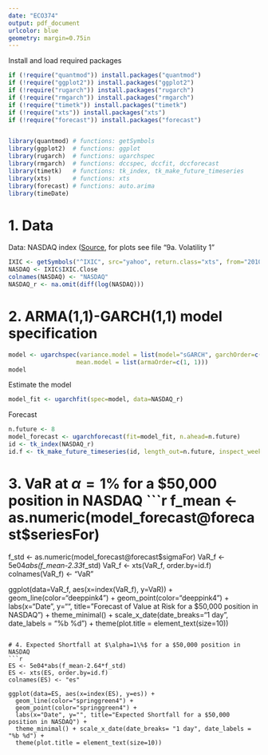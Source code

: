 ```yaml
---
date: "ECO374"
output: pdf_document
urlcolor: blue
geometry: margin=0.75in
---
```


Install and load required packages
```r
if (!require("quantmod")) install.packages("quantmod") 
if (!require("ggplot2")) install.packages("ggplot2") 
if (!require("rugarch")) install.packages("rugarch") 
if (!require("rmgarch")) install.packages("rmgarch") 
if (!require("timetk")) install.packages("timetk")
if (!require("xts")) install.packages("xts")
if (!require("forecast")) install.packages("forecast")


library(quantmod) # functions: getSymbols
library(ggplot2)  # functions: ggplot
library(rugarch)  # functions: ugarchspec
library(rmgarch)  # functions: dccspec, dccfit, dccforecast
library(timetk)   # functions: tk_index, tk_make_future_timeseries
library(xts)      # functions: xts
library(forecast) # functions: auto.arima
library(timeDate)

```

# 1. Data

Data: NASDAQ index ([Source](https://finance.yahoo.com/quote/%5EIXIC?p=^IXIC&.tsrc=fin-srch), for plots see file "9a. Volatility 1"
```r
IXIC <- getSymbols("^IXIC", src="yahoo", return.class="xts", from="2010-01-01", auto.assign=F)
NASDAQ <- IXIC$IXIC.Close
colnames(NASDAQ) <- "NASDAQ"
NASDAQ_r <- na.omit(diff(log(NASDAQ)))
```

# 2. ARMA(1,1)-GARCH(1,1) model specification
```r
model <- ugarchspec(variance.model = list(model="sGARCH", garchOrder=c(1, 1)), 
                   mean.model = list(armaOrder=c(1, 1)))
model
```

Estimate the model
```r
model_fit <- ugarchfit(spec=model, data=NASDAQ_r)
```
Forecast
```r
n.future <- 8
model_forecast <- ugarchforecast(fit=model_fit, n.ahead=n.future)
id <- tk_index(NASDAQ_r)
id.f <- tk_make_future_timeseries(id, length_out=n.future, inspect_weekdays=TRUE)

```

# 3. VaR at $\alpha = 1\%$ for a $50,000 position in NASDAQ
```r
f_mean <- as.numeric(model_forecast@forecast$seriesFor)
f_std <- as.numeric(model_forecast@forecast$sigmaFor)
VaR_f <- 5e04*abs(f_mean-2.33*f_std)
VaR_f <- xts(VaR_f, order.by=id.f)
colnames(VaR_f) <- "VaR"

ggplot(data=VaR_f, aes(x=index(VaR_f), y=VaR)) + 
  geom_line(color="deeppink4") + 
  geom_point(color="deeppink4") +
  labs(x="Date", y="", title="Forecast of Value at Risk for a $50,000 position in NASDAQ") +
  theme_minimal() + scale_x_date(date_breaks="1 day", date_labels = "%b %d") +
  theme(plot.title = element_text(size=10)) 
```

# 4. Expected Shortfall at $\alpha=1\%$ for a $50,000 position in NASDAQ
```r
ES <- 5e04*abs(f_mean-2.64*f_std)
ES <- xts(ES, order.by=id.f)
colnames(ES) <- "es"

ggplot(data=ES, aes(x=index(ES), y=es)) + 
  geom_line(color="springgreen4") + 
  geom_point(color="springgreen4") +
  labs(x="Date", y="", title="Expected Shortfall for a $50,000 position in NASDAQ") +
  theme_minimal() + scale_x_date(date_breaks= "1 day", date_labels = "%b %d") +
  theme(plot.title = element_text(size=10))
  
```

